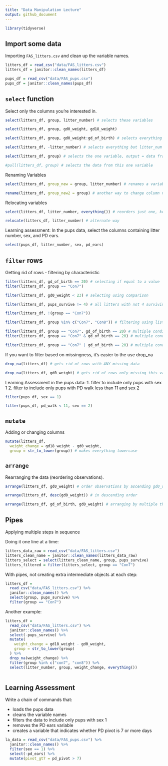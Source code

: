 ```yaml
---
title: "Data Manipulation Lecture"
output: github_document
---
```


```r
library(tidyverse)
```

## Import some data

Importing `FAS_litters.csv` and  clean up the variable names.

```r
litters_df = read_csv("data/FAS_litters.csv")
litters_df = janitor::clean_names(litters_df)

pups_df = read_csv("data/FAS_pups.csv")
pups_df = janitor::clean_names(pups_df)
```

## `select` function

Select only the columns you're interested in.

```r
select(litters_df, group, litter_number) # selects these variables

select(litters_df, group, gd0_weight, gd18_weight) 

select(litters_df, group, gd0_weight:gd_of_birth) # selects everything in range

select(litters_df, -litter_number) # selects everything but litter_num

select(litters_df, group) # selects the one variable, output = data frame

#pull(litters_df, group) # selects the data from this one variable
```

Renaming Variables

```r
select(litters_df, group_new = group, litter_number) # renames a variable

rename(litters_df, group_new2 = group) # another way to change column name
```

Relocating variables 

```r
select(litters_df, litter_number, everything()) # reorders just one, keeping everything else

relocate(litters_df, litter_number) # alternate way
```

Learning assessment:
In the pups data, select the columns containing litter number, sex, and PD ears.

```r
select(pups_df, litter_number, sex, pd_ears)
```

## `filter` rows

Getting rid of rows - filtering by characteristic

```r
filter(litters_df, gd_of_birth == 20) # selecting if equal to a value
filter(litters_df, group == "Con7")

filter(litters_df, gd0_weight < 23) # selecting using comparison

filter(litters_df, pups_survive != 4) # all litters with not 4 surviving

filter(litters_df, !(group == "Con7"))

filter(litters_df, group %in% c("Con7", "Con8")) # filtering using list

filter(litters_df, group == "Con7", gd_of_birth == 20) # multiple conditions: AND
filter(litters_df, group == "Con7" & gd_of_birth == 20) # multiple conditions: AND

filter(litters_df, group == "Con7" | gd_of_birth == 20) # multiple conditions: OR
```

If you want to filter based on missingness, it's easier to the use drop_na

```r
drop_na(litters_df) # gets rid of rows with ANY missing data

drop_na(litters_df, gd0_weight) # gets rid of rows only missing this variable
```

Learning Assessment in the pups data:
1. filter to include only pups with sex 1
2. filter to include only pups with PD walk less than 11 and sex 2

```r
filter(pups_df, sex == 1)

filter(pups_df, pd_walk < 11, sex == 2)
```

## `mutate`

Adding or changing columns

```r
mutate(litters_df, 
  weight_change = gd18_weight - gd0_weight,
  group = str_to_lower(group)) # makes everything lowercase
```

## `arrange`

Rearranging the data (reordering observations).

```r
arrange(litters_df, gd0_weight) # order observations by ascending gd0_weight

arrange(litters_df, desc(gd0_weight)) # in descending order

arrange(litters_df, gd_of_birth, gd0_weight) # arranging by multiple things
```


## Pipes 

Applying multiple steps in sequence

Doing it one line at a time:
```r
litters_data_raw = read_csv("data/FAS_litters.csv")
litters_clean_name = janitor::clean_names(litters_data_raw)
litters_select = select(litters_clean_name, group, pups_survive)
litters_filtered = filter(litters_select, group == "Con7")
```

With pipes, not creating extra intermediate objects at each step:

```r
litters_df = 
  read_csv("data/FAS_litters.csv") %>% 
  janitor::clean_names() %>% 
  select(group, pups_survive) %>% 
  filter(group == "Con7")
```

Another example:

```r
litters_df = 
  read_csv("data/FAS_litters.csv") %>% 
  janitor::clean_names() %>% 
  select(-pups_survive) %>% 
  mutate(
    weight_change = gd18_weight - gd0_weight,
    group = str_to_lower(group)
  ) %>% 
  drop_na(weight_change) %>% 
  filter(group %in% c("con7", "con8")) %>% 
  select(litter_number, group, weight_change, everything())
  
```

## Learning Assessment

Write a chain of commands that:

* loads the pups data
* cleans the variable names
* filters the data to include only pups with sex 1
* removes the PD ears variable
* creates a variable that indicates whether PD pivot is 7 or more days

```r
la_data = read_csv("data/FAS_pups.csv") %>% 
  janitor::clean_names() %>% 
  filter(sex == 1) %>% 
  select(-pd_ears) %>% 
  mutate(pivot_gt7 = pd_pivot > 7)
```
